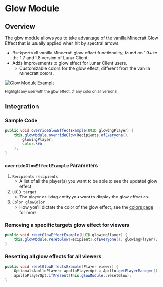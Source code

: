 # Glow Module

## Overview

The glow module allows you to take advantage of the vanilla Minecraft Glow Effect that is usually applied when hit by spectral arrows.

-   Backports all vanilla Minecraft glow effect functionality, found on 1.9+ to the 1.7 and 1.8 version of Lunar Client.
-   Adds improvements to glow effect for Lunar Client users.
    -   Customizable colors for the glow effect, different from the vanilla Minecraft colors.

![Glow Module Example](https://i.imgur.com/Ra3r363.png#center)

<div style={{ textAlign: "center" }}>
    <small>Highlight any user with the glow effect, of any color on all versions!</small>
</div>

## Integration

### Sample Code

```java
public void overrideGlowEffectExample(UUID glowingPlayer) {
    this.glowModule.overrideGlow(Recipients.ofEveryone(),
        glowingPlayer,
        Color.RED
    );
}
```

### `overrideGlowEffectExample` Parameters

1. `Recipients recipients`
   - A list of all the player(s) you want to be able to see the updated glow effect.
2. `UUID target`
   - The player or living entity you want to display the glow effect on.
3. `Color glowColor`
   - How you'll dictate the color of the glow effect, see the [colors page](/apollo/developers/utilities/colors) for more.

### Removing a specific targets glow effect for viewers

```java
public void resetGlowEffectExample(UUID glowingPlayer) {
    this.glowModule.resetGlow(Recipients.ofEveryone(), glowingPlayer);
}
```

### Resetting all glow effects for all viewers

```java
public void resetGlowEffectsExample(Player viewer) {
    Optional<ApolloPlayer> apolloPlayerOpt = Apollo.getPlayerManager().getPlayer(viewer.getUniqueId());
    apolloPlayerOpt.ifPresent(this.glowModule::resetGlow);
}
```
